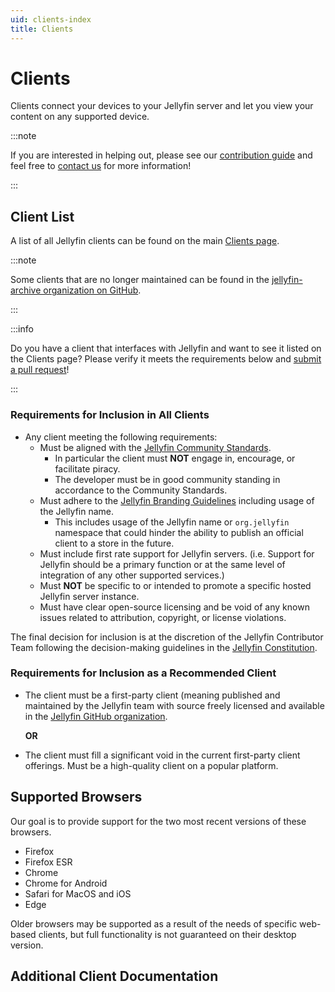 ```yaml
---
uid: clients-index
title: Clients
---
```


# Clients

Clients connect your devices to your Jellyfin server and let you view your content on any supported device.

:::note

If you are interested in helping out, please see our [contribution guide](/docs/general/contributing) and feel free to [contact us](/contact) for more information!

:::

## Client List

A list of all Jellyfin clients can be found on the main [Clients page](/downloads/clients).

:::note

Some clients that are no longer maintained can be found in the [jellyfin-archive organization on GitHub](https://github.com/jellyfin-archive).

:::

:::info

Do you have a client that interfaces with Jellyfin and want to see it listed on the Clients page?
Please verify it meets the requirements below and [submit a pull request](https://github.com/jellyfin/jellyfin.org/edit/master/src/data/clients.ts)!

:::

### Requirements for Inclusion in All Clients

- Any client meeting the following requirements:
  - Must be aligned with the [Jellyfin Community Standards](/docs/general/community-standards).
    - In particular the client must **NOT** engage in, encourage, or facilitate piracy.
    - The developer must be in good community standing in accordance to the Community Standards.
  - Must adhere to the [Jellyfin Branding Guidelines](/docs/general/contributing/branding) including usage of the Jellyfin name.
    - This includes usage of the Jellyfin name or `org.jellyfin` namespace that could hinder the ability to publish an official client to a store in the future.
  - Must include first rate support for Jellyfin servers. (i.e. Support for Jellyfin should be a primary function or at the same level of integration of any other supported services.)
  - Must **NOT** be specific to or intended to promote a specific hosted Jellyfin server instance.
  - Must have clear open-source licensing and be void of any known issues related to attribution, copyright, or license violations.

The final decision for inclusion is at the discretion of the Jellyfin Contributor Team following the decision-making guidelines in the [Jellyfin Constitution](https://github.com/jellyfin/jellyfin-meta/blob/master/policies-and-procedures/jellyfin-constitution.md).

### Requirements for Inclusion as a Recommended Client

- The client must be a first-party client (meaning published and maintained by the Jellyfin team with source freely licensed and available in the [Jellyfin GitHub organization](https://github.com/jellyfin).

  **OR**

- The client must fill a significant void in the current first-party client offerings. Must be a high-quality client on a popular platform.

## Supported Browsers

Our goal is to provide support for the two most recent versions of these browsers.

- Firefox
- Firefox ESR
- Chrome
- Chrome for Android
- Safari for MacOS and iOS
- Edge

Older browsers may be supported as a result of the needs of specific web-based clients, but full functionality is not guaranteed on their desktop version.

## Additional Client Documentation


<DocCardList />
